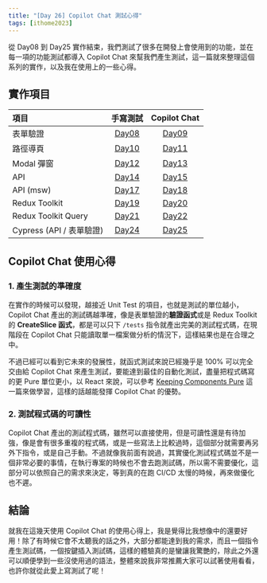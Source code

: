 ```yaml
---
title: "[Day 26] Copilot Chat 測試心得"
tags: [ithome2023]
---
```


從 Day08 到 Day25 實作結束，我們測試了很多在開發上會使用到的功能，並在每一項的功能測試都導入 Copilot Chat 來幫我們產生測試，這一篇就來整理這個系列的實作，以及我在使用上的一些心得。

## 實作項目

| 項目                     |                             手寫測試                              |                           Copilot Chat                            |
| :----------------------- | :---------------------------------------------------------------: | :---------------------------------------------------------------: |
| 表單驗證                 | [Day08](https://github.com/Jim876633/ithome-2023/tree/main/day08) | [Day09](https://github.com/Jim876633/ithome-2023/tree/main/day09) |
| 路徑導頁                 | [Day10](https://github.com/Jim876633/ithome-2023/tree/main/day10) | [Day11](https://github.com/Jim876633/ithome-2023/tree/main/day11) |
| Modal 彈窗               | [Day12](https://github.com/Jim876633/ithome-2023/tree/main/day12) | [Day13](https://github.com/Jim876633/ithome-2023/tree/main/day8)  |
| API                      | [Day14](https://github.com/Jim876633/ithome-2023/tree/main/day14) | [Day15](https://github.com/Jim876633/ithome-2023/tree/main/day15) |
| API (msw)                | [Day17](https://github.com/Jim876633/ithome-2023/tree/main/day17) | [Day18](https://github.com/Jim876633/ithome-2023/tree/main/day18) |
| Redux Toolkit            | [Day19](https://github.com/Jim876633/ithome-2023/tree/main/day19) | [Day20](https://github.com/Jim876633/ithome-2023/tree/main/day20) |
| Redux Toolkit Query      | [Day21](https://github.com/Jim876633/ithome-2023/tree/main/day21) | [Day22](https://github.com/Jim876633/ithome-2023/tree/main/day22) |
| Cypress (API / 表單驗證) | [Day24](https://github.com/Jim876633/ithome-2023/tree/main/day24) | [Day25](https://github.com/Jim876633/ithome-2023/tree/main/day25) |

## Copilot Chat 使用心得

### 1. 產生測試的準確度

在實作的時候可以發現，越接近 Unit Test 的項目，也就是測試的單位越小，Copilot Chat 產出的測試碼越準確，像是表單驗證的**驗證函式**或是 Redux Toolkit 的 **CreateSlice 函式**，都是可以只下 `/tests` 指令就產出完美的測試程式碼，在現階段在 Copilot Chat 只能讀取單一檔案做分析的情況下，這樣結果也是在合理之中。

不過已經可以看到它未來的發展性，就函式測試來說已經幾乎是 100% 可以完全交由給 Copilot Chat 來產生測試，要能達到最佳的自動化測試，盡量把程式碼寫的更 Pure 單位更小，以 React 來說，可以參考 [Keeping Components Pure](https://react.dev/learn/keeping-components-pure#purity-components-as-formulas) 這一篇來做學習，這樣的話越能發揮 Copilot Chat 的優勢。

### 2. 測試程式碼的可讀性

Copilot Chat 產出的測試程式碼，雖然可以直接使用，但是可讀性還是有待加強，像是會有很多重複的程式碼，或是一些寫法上比較過時，這個部分就需要再另外下指令，或是自己手動。不過就像我前面有說過，其實優化測試程式碼並不是一個非常必要的事情，在執行專案的時候也不會去跑測試碼，所以需不需要優化，這部分可以依照自己的需求來決定，等到真的在跑 CI/CD 太慢的時候，再來做優化也不遲。

## 結論

就我在這幾天使用 Copilot Chat 的使用心得上，我是覺得比我想像中的還要好用！除了有時候它會不太聽我的話之外，大部分都能達到我的需求，而且一個指令產生測試碼，一個按鍵插入測試碼，這樣的體驗真的是蠻讓我驚艷的，除此之外還可以順便學到一些沒使用過的語法，整體來說我非常推薦大家可以試著使用看看，也許你就從此愛上寫測試了呢！
